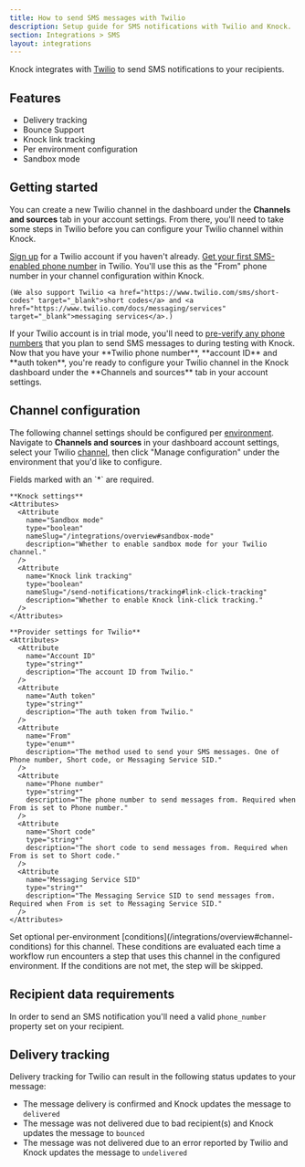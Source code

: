 ```yaml
---
title: How to send SMS messages with Twilio
description: Setup guide for SMS notifications with Twilio and Knock.
section: Integrations > SMS
layout: integrations
---
```


Knock integrates with <a href="https://twilio.com/" target="_blank">Twilio</a> to send SMS notifications to your recipients.

## Features

- Delivery tracking
- Bounce Support
- Knock link tracking
- Per environment configuration
- Sandbox mode

## Getting started

You can create a new Twilio channel in the dashboard under the **Channels and sources** tab in your account settings. From there, you'll need to take some steps in Twilio before you can configure your Twilio channel within Knock.

<Steps titleSize="h3">
  <Step title="Sign up for Twilio">
    <a href="https://www.twilio.com/try-twilio" target="_blank">Sign up</a> for a Twilio account if you haven't already.
  </Step>
  <Step title="Get a Twilio phone number">
    <a href="https://www.twilio.com/docs/messaging/guides/how-to-use-your-free-trial-account#get-your-free-twilio-phone-number" target="_blank">Get your first SMS-enabled phone number</a> in Twilio. You'll use this as the "From" phone number in your channel configuration within Knock.

    (We also support Twilio <a href="https://www.twilio.com/sms/short-codes" target="_blank">short codes</a> and <a href="https://www.twilio.com/docs/messaging/services" target="_blank">messaging services</a>.)

  </Step>
  <Step title="Verify phone numbers (trial accounts only)">
    If your Twilio account is in trial mode, you'll need to <a href="https://www.twilio.com/docs/messaging/guides/how-to-use-your-free-trial-account#appendix-one-adding-more-verified-personal-phone-numbers-to-your-account" target="_blank">pre-verify any phone numbers</a> that you plan to send SMS messages to during testing with Knock.
  </Step>
  <Step title="Configuring Twilio in Knock">
    Now that you have your **Twilio phone number**, **account ID** and **auth token**, you're ready to configure your Twilio channel in the Knock dashboard under the **Channels and sources** tab in your account settings.
  </Step>
</Steps>

## Channel configuration

The following channel settings should be configured per [environment](/concepts/environments). Navigate to **Channels and sources** in your dashboard account settings, select your Twilio [channel](/concepts/channels), then click "Manage configuration" under the environment that you'd like to configure.

<AccordionGroup>
  <Accordion title="Settings">
    Fields marked with an `*` are required.
    
    **Knock settings**
    <Attributes>
      <Attribute
        name="Sandbox mode"
        type="boolean"
        nameSlug="/integrations/overview#sandbox-mode"
        description="Whether to enable sandbox mode for your Twilio channel."
      />
      <Attribute
        name="Knock link tracking"
        type="boolean"
        nameSlug="/send-notifications/tracking#link-click-tracking"
        description="Whether to enable Knock link-click tracking."
      />
    </Attributes>

    **Provider settings for Twilio**
    <Attributes>
      <Attribute
        name="Account ID"
        type="string*"
        description="The account ID from Twilio."
      />
      <Attribute
        name="Auth token"
        type="string*"
        description="The auth token from Twilio."
      />
      <Attribute
        name="From"
        type="enum*"
        description="The method used to send your SMS messages. One of Phone number, Short code, or Messaging Service SID."
      />
      <Attribute
        name="Phone number"
        type="string*"
        description="The phone number to send messages from. Required when From is set to Phone number."
      />
      <Attribute
        name="Short code"
        type="string*"
        description="The short code to send messages from. Required when From is set to Short code."
      />
      <Attribute
        name="Messaging Service SID"
        type="string*"
        description="The Messaging Service SID to send messages from. Required when From is set to Messaging Service SID."
      />
    </Attributes>

  </Accordion>
  <Accordion title="Conditions">
    Set optional per-environment [conditions](/integrations/overview#channel-conditions) for this channel. These conditions are evaluated each time a workflow run encounters a step that uses this channel in the configured environment. If the conditions are not met, the step will be skipped.
  </Accordion>
</AccordionGroup>

## Recipient data requirements

In order to send an SMS notification you'll need a valid `phone_number` property set on your recipient.

## Delivery tracking

Delivery tracking for Twilio can result in the following status updates to your message:

- The message delivery is confirmed and Knock updates the message to `delivered`
- The message was not delivered due to bad recipient(s) and Knock updates the message to `bounced`
- The message was not delivered due to an error reported by Twilio and Knock updates the message to `undelivered`
